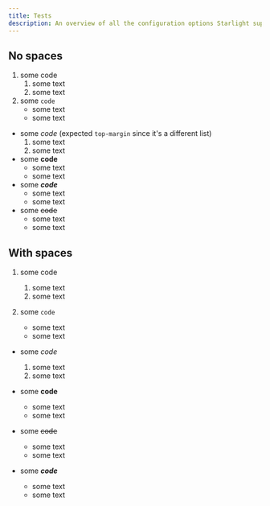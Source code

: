 ```yaml
---
title: Tests
description: An overview of all the configuration options Starlight supports.
---
```



## No spaces

1. some code
   1. some text
   2. some text
2. some `code`
   - some text
   - some text
  
- some *code* (expected `top-margin` since it's a different list)
   1. some text
   2. some text
- some **code**
  - some text
  - some text
- some ***code***
  - some text
  - some text
- some ~~code~~
  - some text
  - some text

## With spaces

1. some code

   1. some text
   2. some text

2. some `code`
   - some text
   - some text

- some *code*
   1. some text
   2. some text

- some **code**
  - some text
  - some text

- some ~~code~~
  - some text
  - some text

- some ***code***
  - some text
  - some text
